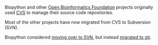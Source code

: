 Biopython and other [http://open-bio.org Open Bioinformatics Foundation] projects originally used [[CVS]] to manage their source code repositories.

Most of the other projects have now migrated from CVS to Subversion (SVN).

Biopython considered [[Subversion_migration|moving over to SVN]], but instead [[GitMigration|migrated to git]].